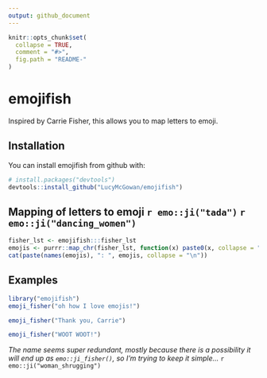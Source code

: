 ```yaml
---
output: github_document
---
```


<!-- README.md is generated from README.Rmd. Please edit that file -->

```r
knitr::opts_chunk$set(
  collapse = TRUE,
  comment = "#>",
  fig.path = "README-"
)
```

# emojifish

Inspired by Carrie Fisher, this allows you to map letters to emoji.

## Installation

You can install emojifish from github with:

```r
# install.packages("devtools")
devtools::install_github("LucyMcGowan/emojifish")
```


## Mapping of letters to emoji `r emo::ji("tada")` `r emo::ji("dancing_women")`

```r
fisher_lst <- emojifish:::fisher_lst
emojis <- purrr::map_chr(fisher_lst, function(x) paste0(x, collapse = ""))
cat(paste(names(emojis), ": ", emojis, collapse = "\n"))
```

## Examples 

```r
library("emojifish")
emoji_fisher("oh how I love emojis!")
```

```r
emoji_fisher("Thank you, Carrie")
```

```r
emoji_fisher("WOOT WOOT!")
```

_The name seems super redundant, mostly because there is a possibility it will end up as `emo::ji_fisher()`, so I'm trying to keep it simple..._ `r emo::ji("woman_shrugging")`
